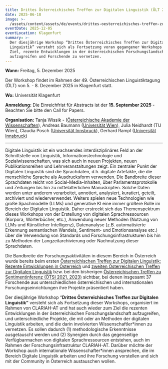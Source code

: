 ```yaml
---
title: Drittes Österreichisches Treffen zur Digitalen Linguistik (ÖLT 2025)
date: 2025-06-18
image: >-
  /assets/content/assets/de/events/drittes-oesterreichisches-treffen-zur-digitalen-linguistik-oe-lt-2025/image.png
eventDate: 2025-12-05
eventLocation: Klagenfurt
summary: >-
  Der diesjährige Workshop “Drittes Österreichisches Treffen zur Digitalen
  Linguistik” versteht sich als Fortsetzung voran gegangener Workshops mit dem
  Ziel, rezente Entwicklungen in der österreichischen Forschungslandschaft
  aufzugreifen und Forschende zu vernetzen.
---
```

**Wann:** Freitag, 5. Dezember 2025

Der Workshop findet im Rahmen der 49. Österreichischen Linguistiktagung (ÖLT) von 5. - 8. Dezember 2025 in Klagenfurt statt.

**Wo:** Universität Klagenfurt

**Anmeldung:** Die Einreichfrist für Abstracts ist der **15. September 2025** - Beachten Sie bitte den Call for Papers.

**Organisation:** Tanja Wissik - ([Österreichische Akademie der Wissenschaften](/consortium/austrian-academy-of-sciences/)), Andreas Baumann ([Universität Wien](/consortium/university-of-vienna/)), Julia Neidhardt (TU Wien), Claudia Posch ([Universität Innsbruck](/consortium/university-of-innsbruck/)), Gerhard Rampl ([Universität Innsbruck](/consortium/university-of-innsbruck/))

---

Digitale Linguistik ist ein wachsendes interdisziplinäres Feld an der Schnittstelle von Linguistik, Informationstechnologie und Sozialwissenschaften, was sich auch in neuen Projekten, neuen Publikationsreihen und Lehrveranstaltungen zeigt. Ein zentraler Punkt der Digitalen Linguistik sind die Sprachdaten, d.h. digitale Artefakte, die die menschliche Sprache als Ausdrucksform verwenden. Die Bandbreite dieser Sprachdaten reicht von Social-Media-Inhalten, über Parlamentsprotokolle und Zeitungen bis hin zu mittelalterlichen Manuskripten. Solche Daten werden unter anderem verarbeitet, annotiert, analysiert, kuratiert, geteilt, archiviert und wiederverwendet. Weiters spielen neue Technologien wie große Spachmodelle (LLMs) und generative KI eine immer größere Rolle im Bereich der Digitalen Linguistik. Daher erstreckt sich das Themenspektrum dieses Workshops von der Erstellung von digitalen Sprachressourcen (Korpora, Wörterbücher, etc.), Anwendung neuer Methoden (Nutzung von LLMs und Künstlicher Intelligenz), Datenanalyse (z.B. automatisierte Erkennung semantischen Wandels, Sentiment- und Emotionsanalyse etc.) über die Verwendung von Standards und Forschungsinfrastrukturen bis hin zu Methoden der Langzeitarchivierung oder Nachnutzung dieser Sprachdaten.

Die Bandbreite der Forschungsaktivitäten in diesem Bereich in Österreich wurde bereits beim ersten [Österreichischen Treffen zur Digitalen Linguistik: Rezente Entwicklungen in Österreich](https://clariah.at/de/events/digital-linguistics-recent-developments-in-austria-olt-2023) und [zweiten Österreichischen Treffen zur Digitalen Linguistik](https://clariah.at/de/events/zweites-oesterreichisches-treffen-zur-digitalen-linguistik/) bzw. bei den bisherigen [Österreichischen Treffen zu Sentimentinferenz (ÖTSI 2021, 2023)](https://evsl.univie.ac.at/digital-philology/events-lectures-courses/archive/oesterreichisches-treffen-zu-sentimentinferenz-oetsi/) sichtbar, bei denen insgesamt 37 Forschende aus unterschiedlichen österreichischen und internationalen Forschungseinrichtungen ihre Projekte präsentiert haben.

Der diesjährige Workshop “**Drittes Österreichisches Treffen zur Digitalen Linguistik”** versteht sich als Fortsetzung dieser Workshops, organisiert im Rahmen von CLARIAH-AT und hat auch wieder zum Ziel die rezenten Entwicklungen in der österreichischen Forschungslandschaft aufzugreifen, und unterschiedliche Projekte, die mit oder an Methoden der digitalen Linguistik arbeiten, und die darin involvierten Wissenschaftler\*innen zu vernetzen. Es sollen dadurch (1) methodologische Erkenntnisse ausgetauscht werden und (2) Synergien durch das gegenseitige Verfügbarmachen von digitalen Sprachressourcen entstehen, auch im Rahmen der Forschungsinfrastruktur CLARIAH-AT. Darüber möchte der Workshop auch internationale Wissenschafter\*innen ansprechen, die im Bereich Digitale Linguistik arbeiten und ihre Forschung vorstellen und sich mit der Community in Österreich austauschen wollen.

